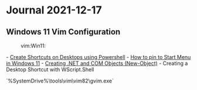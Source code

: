 = Journal 2021-12-17 =

== Windows 11 Vim Configuration ==
:vim:Win11:

- [[https://dotnet-helpers.com/powershell/create-shortcuts-on-desktops-using-powershell/|Create Shortcuts on Desktops using Powershell]]
- [[https://www.digitalcitizen.life/pin-start-menu-windows-11/|How to pin to Start Menu in Windows 11]]
- [[https://docs.microsoft.com/en-us/powershell/scripting/samples/creating-.net-and-com-objects--new-object-?view=powershell-7.2#creating-a-desktop-shortcut-with-wscriptshell|Creating .NET and COM Objects (New-Object)]]
- Creating a Desktop Shortcut with WScript.Shell

{{{powershell
# Create a Shortcut with Windows PowerShell
$SourceFileLocation = "$env:LocalAppData\Microsoft\WindowsApps\gvim.bat"
$ShortCutLocation = "$Env:AppData\Microsoft\Windows\Start Menu\Programs\Vim\gvim-conda.lnk"
New-Item -Path (Split-Path $ShortCutLocation) -ItemType Directory
#New-Object : Creates an instance of a Microsoft .NET Framework or COM object.
#-ComObject WScript.Shell: This creates an instance of the COM object that represents the WScript.Shell for invoke CreateShortCut
$WScriptShell = New-Object -ComObject WScript.Shell
$Shortcut = $WScriptShell.CreateShortcut($ShortcutLocation)
$Shortcut.TargetPath = $SourceFileLocation
$Shortcut.WindowStyle = 1
#Save the Shortcut to the TargetPath
$Shortcut.Save()
}}}

`%SystemDrive%\tools\vim\vim82\gvim.exe`

{{{powershell
$WScriptShell = New-Object -ComObject WScript.Shell
$ShortCutLocation = "$Env:AppData\Microsoft\Windows\Start Menu\Programs\gvim-conda.lnk"
$link = (Get-ChildItem $ShortCutLocation -File -Recurse)[0]
$lnk = $WScriptShell.CreateShortcut($link.FullName)
$lnk.TargetPath
$lnk.Arguments
}}}
